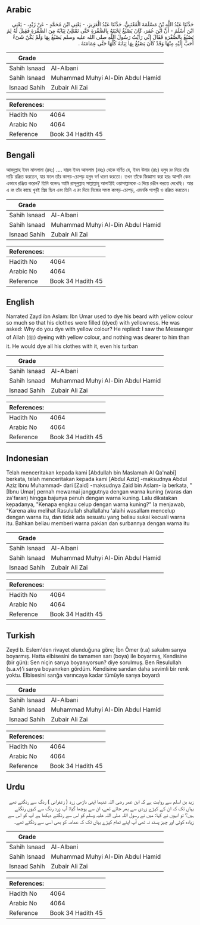 ## Arabic


<div dir="rtl" lang="ar" style={{fontSize:'larger',backgroundColor:'#f8f9fa',padding:20}}>
حَدَّثَنَا عَبْدُ اللَّهِ بْنُ مَسْلَمَةَ الْقَعْنَبِيُّ، حَدَّثَنَا عَبْدُ الْعَزِيزِ، - يَعْنِي ابْنَ مُحَمَّدٍ - عَنْ زَيْدٍ، - يَعْنِي ابْنَ أَسْلَمَ - أَنَّ ابْنَ عُمَرَ، كَانَ يَصْبُغُ لِحْيَتَهُ بِالصُّفْرَةِ حَتَّى تَمْتَلِئَ ثِيَابُهُ مِنَ الصُّفْرَةِ فَقِيلَ لَهُ لِمَ تَصْبُغُ بِالصُّفْرَةِ فَقَالَ إِنِّي رَأَيْتُ رَسُولَ اللَّهِ صلى الله عليه وسلم يَصْبُغُ بِهَا وَلَمْ يَكُنْ شَىْءٌ أَحَبَّ إِلَيْهِ مِنْهَا وَقَدْ كَانَ يَصْبُغُ بِهَا ثِيَابَهُ كُلَّهَا حَتَّى عِمَامَتَهُ ‏.‏
</div>
<div style={{backgroundColor:'#f8f9fa',padding:20, marginBottom: 10}}><table> <thead> <tr> <th>Grade</th> <th></th> </tr> </thead> <tbody> <tr><td>Sahih Isnaad</td><td>Al-Albani</td></tr><tr><td>Sahih Isnaad</td><td>Muhammad Muhyi Al-Din Abdul Hamid</td></tr><tr><td>Isnaad Sahih</td><td>Zubair Ali Zai</td></tr></tbody></table><table> <thead> <tr> <th>References:</th> <th></th> </tr> </thead> <tbody><tr><td>Hadith No</td><td>4064</td></tr><tr><td>Arabic No</td><td>4064</td></tr><tr><td>Reference</td><td>Book 34 Hadith 45</td></tr></tbody></table></div>

## Bengali


<div dir="ltr" lang="bn" style={{fontSize:'larger',backgroundColor:'#f8f9fa',padding:20}}>
আবদুল্লাহ ইবন মাসলামা (রহঃ) .... যায়দ ইবন আসলাম (রহঃ) থেকে বর্ণিত যে, ইবন উমার (রাঃ) হলুদ রং দিয়ে তাঁর দাড়ি রঞ্জিত করতেন, যার ফলে তাঁর কাপড়-চোপড় হলুদ বর্ণ ধারণ করতো। তখন তাঁকে জিজ্ঞাসা করা হয়ঃ আপনি কেন এভাবে রঞ্জিত করেন? তিনি বলেনঃ আমি রাসূলুল্লাহ সাল্লাল্লাহু আলাইহি ওয়াসাল্লামকে এ দিয়ে রঙীন করতে দেখেছি। আর এ রং তাঁর কাছে খুবই প্রিয় ছিল এবং তিনি এ রং দিয়ে নিজের সমস্ত কাপড়-চোপড়, এমনকি পাগড়ী ও রঞ্জিত করতেন।
</div>
<div style={{backgroundColor:'#f8f9fa',padding:20, marginBottom: 10}}><table> <thead> <tr> <th>Grade</th> <th></th> </tr> </thead> <tbody> <tr><td>Sahih Isnaad</td><td>Al-Albani</td></tr><tr><td>Sahih Isnaad</td><td>Muhammad Muhyi Al-Din Abdul Hamid</td></tr><tr><td>Isnaad Sahih</td><td>Zubair Ali Zai</td></tr></tbody></table><table> <thead> <tr> <th>References:</th> <th></th> </tr> </thead> <tbody><tr><td>Hadith No</td><td>4064</td></tr><tr><td>Arabic No</td><td>4064</td></tr><tr><td>Reference</td><td>Book 34 Hadith 45</td></tr></tbody></table></div>

## English


<div dir="ltr" lang="en" style={{fontSize:'larger',backgroundColor:'#f8f9fa',padding:20}}>
Narrated Zayd ibn Aslam: Ibn Umar used to dye his beard with yellow colour so much so that his clothes were filled (dyed) with yellowness. He was asked: Why do you dye with yellow colour? He replied: I saw the Messenger of Allah (ﷺ) dyeing with yellow colour, and nothing was dearer to him than it. He would dye all his clothes with it, even his turban
</div>
<div style={{backgroundColor:'#f8f9fa',padding:20, marginBottom: 10}}><table> <thead> <tr> <th>Grade</th> <th></th> </tr> </thead> <tbody> <tr><td>Sahih Isnaad</td><td>Al-Albani</td></tr><tr><td>Sahih Isnaad</td><td>Muhammad Muhyi Al-Din Abdul Hamid</td></tr><tr><td>Isnaad Sahih</td><td>Zubair Ali Zai</td></tr></tbody></table><table> <thead> <tr> <th>References:</th> <th></th> </tr> </thead> <tbody><tr><td>Hadith No</td><td>4064</td></tr><tr><td>Arabic No</td><td>4064</td></tr><tr><td>Reference</td><td>Book 34 Hadith 45</td></tr></tbody></table></div>

## Indonesian


<div dir="ltr" lang="id" style={{fontSize:'larger',backgroundColor:'#f8f9fa',padding:20}}>
Telah menceritakan kepada kami [Abdullah bin Maslamah Al Qa'nabi] berkata, telah menceritakan kepada kami [Abdul Aziz] -maksudnya Abdul Aziz Ibnu Muhammad- dari [Zaid] -maksudnya Zaid bin Aslam- ia berkata, " [Ibnu Umar] pernah mewarnai janggutnya dengan warna kuning (waras dan za'faran) hingga bajunya penuh dengan warna kuning. Lalu dikatakan kepadanya, "Kenapa engkau celup dengan warna kuning?" Ia menjawab, "Karena aku melihat Rasulullah shallallahu 'alaihi wasallam mencelup dengan warna itu, dan tidak ada sesuatu yang beliau sukai kecuali warna itu. Bahkan beliau memberi warna pakian dan surbannya dengan warna itu
</div>
<div style={{backgroundColor:'#f8f9fa',padding:20, marginBottom: 10}}><table> <thead> <tr> <th>Grade</th> <th></th> </tr> </thead> <tbody> <tr><td>Sahih Isnaad</td><td>Al-Albani</td></tr><tr><td>Sahih Isnaad</td><td>Muhammad Muhyi Al-Din Abdul Hamid</td></tr><tr><td>Isnaad Sahih</td><td>Zubair Ali Zai</td></tr></tbody></table><table> <thead> <tr> <th>References:</th> <th></th> </tr> </thead> <tbody><tr><td>Hadith No</td><td>4064</td></tr><tr><td>Arabic No</td><td>4064</td></tr><tr><td>Reference</td><td>Book 34 Hadith 45</td></tr></tbody></table></div>

## Turkish


<div dir="ltr" lang="tr" style={{fontSize:'larger',backgroundColor:'#f8f9fa',padding:20}}>
Zeyd b. Eslem'den rivayet olunduğuna göre; İbn Ömer (r.a) sakalını sarıya boyarmış. Hatta elbisesini de tamamen sarı (boya) ile boyarmış, Kendisine (bir gün): Sen niçin sarıya boyanıyorsun? diye sorulmuş. Ben ResululIah (s.a.v)'i sarıya boyanırken gördüm. Kendisine sarıdan daha sevimli bir renk yoktu. Elbisesini sarığa varıncaya kadar tümüyle sarıya boyardı
</div>
<div style={{backgroundColor:'#f8f9fa',padding:20, marginBottom: 10}}><table> <thead> <tr> <th>Grade</th> <th></th> </tr> </thead> <tbody> <tr><td>Sahih Isnaad</td><td>Al-Albani</td></tr><tr><td>Sahih Isnaad</td><td>Muhammad Muhyi Al-Din Abdul Hamid</td></tr><tr><td>Isnaad Sahih</td><td>Zubair Ali Zai</td></tr></tbody></table><table> <thead> <tr> <th>References:</th> <th></th> </tr> </thead> <tbody><tr><td>Hadith No</td><td>4064</td></tr><tr><td>Arabic No</td><td>4064</td></tr><tr><td>Reference</td><td>Book 34 Hadith 45</td></tr></tbody></table></div>

## Urdu


<div dir="rtl" lang="ur" style={{fontSize:'larger',backgroundColor:'#f8f9fa',padding:20}}>
زید بن اسلم سے روایت ہے کہ ابن عمر رضی اللہ عنہما اپنی داڑھی زرد ( زعفرانی ) رنگ سے رنگتے تھے یہاں تک کہ ان کے کپڑے زردی سے بھر جاتے تھے، ان سے پوچھا گیا: آپ زرد رنگ سے کیوں رنگتے ہیں؟ تو انہوں نے کہا: میں نے رسول اللہ صلی اللہ علیہ وسلم کو اس سے رنگتے دیکھا ہے آپ کو اس سے زیادہ کوئی اور چیز پسند نہ تھی آپ اپنے تمام کپڑے یہاں تک کہ عمامہ کو بھی اسی سے رنگتے تھے۔
</div>
<div style={{backgroundColor:'#f8f9fa',padding:20, marginBottom: 10}}><table> <thead> <tr> <th>Grade</th> <th></th> </tr> </thead> <tbody> <tr><td>Sahih Isnaad</td><td>Al-Albani</td></tr><tr><td>Sahih Isnaad</td><td>Muhammad Muhyi Al-Din Abdul Hamid</td></tr><tr><td>Isnaad Sahih</td><td>Zubair Ali Zai</td></tr></tbody></table><table> <thead> <tr> <th>References:</th> <th></th> </tr> </thead> <tbody><tr><td>Hadith No</td><td>4064</td></tr><tr><td>Arabic No</td><td>4064</td></tr><tr><td>Reference</td><td>Book 34 Hadith 45</td></tr></tbody></table></div>